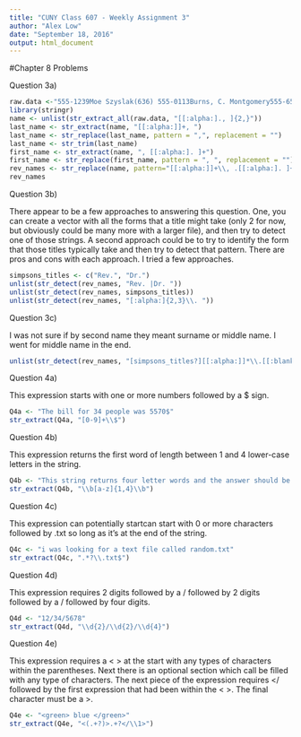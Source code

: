 ---
title: "CUNY Class 607 - Weekly Assignment 3"
author: "Alex Low"
date: "September 18, 2016"
output: html_document
---

#Chapter 8 Problems

Question 3a)

```{r}
raw.data <-"555-1239Moe Szyslak(636) 555-0113Burns, C. Montgomery555-6542Rev. Timothy Lovejoy555 8904Ned Flanders636-555-3226Simpson, Homer5553642Dr. Julius Hibbert" 
library(stringr)
name <- unlist(str_extract_all(raw.data, "[[:alpha:]., ]{2,}"))
last_name <- str_extract(name, "[[:alpha:]]+, ")
last_name <- str_replace(last_name, pattern = ",", replacement = "")
last_name <- str_trim(last_name)
first_name <- str_extract(name, ", [[:alpha:]. ]+")
first_name <- str_replace(first_name, pattern = ", ", replacement = "")
rev_names <- str_replace(name, pattern="[[:alpha:]]+\\, .[[:alpha:]. ]+", replacement = str_c(first_name, last_name, sep=" "))
rev_names
```

Question 3b)

There appear to be a few approaches to answering this question. One, you can create a vector with all the forms that a title might take (only 2 for now, but obviously could be many more with a larger file), and then try to detect one of those strings. A second approach could be to try to identify the form that those titles typically take and then try to detect that pattern. There are pros and cons with each approach. I tried a few approaches.

```{r}
simpsons_titles <- c("Rev.", "Dr.")
unlist(str_detect(rev_names, "Rev. |Dr. "))
unlist(str_detect(rev_names, simpsons_titles))
unlist(str_detect(rev_names, "[:alpha:]{2,3}\\. "))
```


Question 3c)

I was not sure if by second name they meant surname or middle name. I went for middle name in the end.

```{r}
unlist(str_detect(rev_names, "[simpsons_titles?][[:alpha:]]*\\.[[:blank:]][[:alpha:]]+[[:blank:]][[:alpha:]]+"))
```

Question 4a)

This expression starts with one or more numbers followed by a $ sign.
```{r}
Q4a <- "The bill for 34 people was 5570$"
str_extract(Q4a, "[0-9]+\\$")
```

Question 4b)

This expression returns the first word of length between 1 and 4 lower-case letters in the string.
```{r}
Q4b <- "This string returns four letter words and the answer should be four."
str_extract(Q4b, "\\b[a-z]{1,4}\\b")
```

Question 4c)

This expression can potentially startcan start with 0 or more characters followed by .txt so long as it's at the end of the string.  

```{r}
Q4c <- "i was looking for a text file called random.txt"
str_extract(Q4c, ".*?\\.txt$")
```

Question 4d)

This expression requires 2 digits followed by a / followed by 2 digits followed by a / followed by four digits.

```{r}
Q4d <- "12/34/5678"
str_extract(Q4d, "\\d{2}/\\d{2}/\\d{4}")
```

Question 4e)

This expression requires a < > at the start with any types of characters within the parentheses. Next there is an optional section which call be filled with any type of characters. The next piece of the expression requires </ followed by the first expression that had been within the < >. The final character must be a >.

```{r}
Q4e <- "<green> blue </green>"
str_extract(Q4e, "<(.+?)>.+?</\\1>")
```

